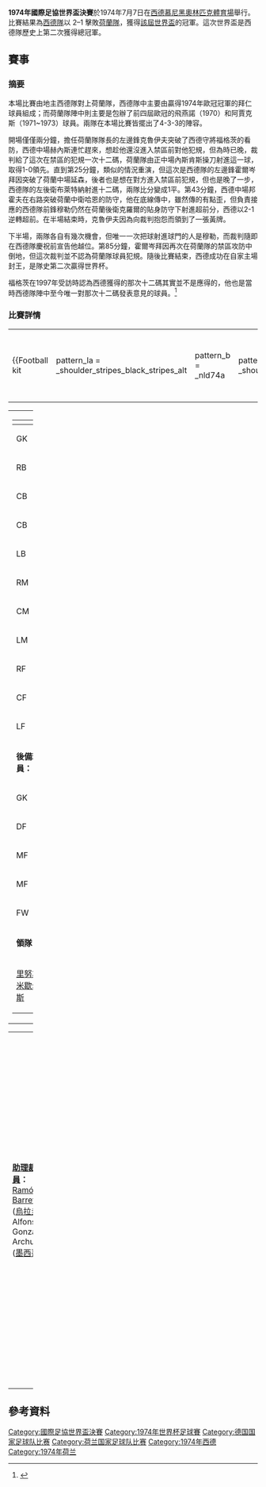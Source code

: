 {{Infobox football match
|              title = 1974年國際足協世界盃決賽
|              image = [[File:Bundesarchiv_Bild_183-N0716-0314,_Fußball-WM,_BRD_-_Niederlande_2-1.jpg|250px]]
<br>照片為開場不久克魯伊夫（中間）突破福格茨（左）的防守後，赫內斯（右）對克魯伊夫犯規的前一刻。在後方看著的人是穆勒。
|              event = [[1974年國際足協世界盃|1974年國際足協世界盃]]
|              team1 = [[荷蘭國家足球隊|荷蘭]]
|   team1association = {{flagicon|NED|size=30px}}
|         team1score = 1
|              team2 = [[德國國家足球隊|西德]]
|   team2association = {{flagicon|FRG|size=30px}}
|         team2score = 2
|               date = 1974年7月7日
|            stadium = [[慕尼黑奧林匹克體育場|奧林匹克體育場]]
|               city = [[慕尼黑|慕尼黑]]
|            referee = Jack Taylor ([[英格蘭足球總會|英格蘭]])
|         attendance = 75,200
|            weather =
|           previous = [[1970年國際足協世界盃決賽|1970]]
|               next = [[1978年國際足協世界盃決賽|1978]]
}}
'''1974年國際足協世界盃決賽'''於1974年7月7日在[[西德|西德]][[慕尼黑奧林匹克體育場|慕尼黑奧林匹克體育場]]舉行。比賽結果為[[德國國家足球隊|西德隊]]以 2–1 擊敗[[荷蘭國家足球隊|荷蘭隊]]，獲得[[1974年國際足協世界盃|該屆世界盃]]的冠軍。這次世界盃是西德隊歷史上第二次獲得總冠軍。

==賽事==
===摘要===
本場比賽由地主西德隊對上荷蘭隊，西德隊中主要由贏得1974年歐冠冠軍的拜仁球員組成；而荷蘭隊陣中則主要是包辦了前四屆歐冠的飛燕諾（1970）和阿賈克斯（1971~1973）球員。兩隊在本場比賽皆擺出了4-3-3的陣容。

開場僅僅兩分鐘，擔任荷蘭隊隊長的左邊鋒克魯伊夫突破了西德守將福格茨的看防，西德中場赫內斯連忙趕來，想趁他還沒進入禁區前對他犯規，但為時已晚，裁判給了這次在禁區的犯規一次十二碼，荷蘭隊由正中場內斯肯斯操刀射進這一球，取得1-0領先。直到第25分鐘，類似的情況重演，但這次是西德隊的左邊鋒霍爾岑拜因突破了荷蘭中場延森，後者也是想在對方進入禁區前犯規，但也是晚了一步，西德隊的左後衛布萊特納射進十二碼，兩隊比分變成1平。第43分鐘，西德中場邦霍夫在右路突破荷蘭中衛哈恩的防守，他在底線傳中，雖然傳的有點歪，但負責接應的西德隊前鋒穆勒仍然在荷蘭後衛克羅爾的貼身防守下射進超前分，西德以2-1逆轉超前。在半場結束時，克魯伊夫因為向裁判抱怨而領到了一張黃牌。

下半場，兩隊各自有幾次機會，但唯一一次把球射進球門的人是穆勒，而裁判隨即在西德隊慶祝前宣告他越位。第85分鐘，霍爾岑拜因再次在荷蘭隊的禁區攻防中倒地，但這次裁判並不認為荷蘭隊球員犯規。隨後比賽結束，西德成功在自家主場封王，是隊史第二次贏得世界杯。

福格茨在1997年受訪時認為西德獲得的那次十二碼其實並不是應得的，他也是當時西德隊陣中至今唯一對那次十二碼發表意見的球員。<ref>{{Cite web |url=https://www.volkskrant.nl/sport/strafschop-voor-duits-elftal-in-wk-finale-1974-was-vergissing~b7cae0ac/ |title=存档副本 |access-date=2021-11-01 |archive-date=2021-11-04 |archive-url=https://web.archive.org/web/20211104201726/https://www.volkskrant.nl/sport/strafschop-voor-duits-elftal-in-wk-finale-1974-was-vergissing~b7cae0ac/ }}</ref>

===比賽詳情===
<section begin=Final />{{footballbox
|date = 1974年7月7日
|time = 16:00 [[UTC+01:00|UTC+1]]
|team1 = {{fb-rt|NED}}
|score = 1–2
|report = [https://web.archive.org/web/20090126054549/http://www.fifa.com/worldcup/archive/edition%3D39/results/matches/match%3D2063/report.html 報告]
|team2 = {{fb|FRG}}
|goals1 = [[約翰·內斯肯斯|約翰·內斯肯斯]] {{goal|2|pen.}}
|goals2 = [[保罗·布莱特纳|保罗·布莱特纳]] {{goal|25|pen.}}<br />[[蓋德·穆勒|蓋德·穆勒]] {{goal|43}}
|stadium = [[慕尼黑|慕尼黑]]，[[慕尼黑奧林匹克體育場|奧林匹克體育場]]
|attendance = 75,200
|referee = Jack Taylor ([[英格蘭足球總會|英格蘭]])
}}<section end=Final />
<section begin=Lineups />
{| width=92%
|-
|{{Football kit
 | pattern_la = _shoulder_stripes_black_stripes_alt
 | pattern_b  = _nld74a
 | pattern_ra = _shoulder_stripes_black_stripes_alt
 | pattern_sh = _adidasonwhite
 | pattern_so = _color_3_stripes_black
 | leftarm    = FF6000
 | body       = FF6000
 | rightarm   = FF6000
 | shorts     = FF6000
 | socks      = FF6000
 | title      = 荷蘭
}}
|{{Football kit
 | pattern_la = _blackborder
 | pattern_b  = _blackcollar
 | pattern_ra = _blackborder
 | pattern_so =
 | leftarm    = FFFFFF
 | body       = FFFFFF
 | rightarm   = FFFFFF
 | shorts     = 000000
 | socks      = FFFFFF
 | title      = 西德
}}
|}

{| width="100%"
|valign="top" width="50%"|
{| style="font-size: 90%" cellspacing="0" cellpadding="0"
|-
!width="25"| !!width="25"|
|-
|GK ||'''8''' ||[[Jan_Jongbloed|Jan Jongbloed]]
|-
|RB ||'''20'''||[[Wim_Suurbier|Wim Suurbier]]
|-
|CB ||'''17'''||[[Wim_Rijsbergen|Wim Rijsbergen]] || || {{suboff|69}}
|-
|CB ||'''2''' ||[[阿里·哈恩|阿里·哈恩]]
|-
|LB ||'''12'''||[[魯德·克羅爾|魯德·克羅爾]]
|-
|RM ||'''6''' ||[[维姆·延森|维姆·延森]]
|-
|CM ||'''13'''||[[約翰·內斯肯斯|約翰·內斯肯斯]] || {{yel|40}}
|-
|LM ||'''3''' ||[[威廉·范哈内亨|威廉·范哈内亨]] || {{yel|23}}
|-
|RF ||'''16'''||[[约翰尼·雷普|约翰尼·雷普]]
|-
|CF ||'''14'''||[[约翰·克鲁伊夫|约翰·克鲁伊夫]] ([[隊長|c]]) || {{yel|45}}
|-
|LF ||'''15'''||[[罗布·伦森布林克|罗布·伦森布林克]] || || {{suboff|46}}
|-
|colspan=3|'''後備球員：'''
|-
|GK ||'''18'''||[[Piet_Schrijvers|Piet Schrijvers]] || || 
|-
|DF ||'''5''' ||[[Rinus_Israël|Rinus Israël]] || || 
|-
|MF ||'''7''' ||[[Theo_de_Jong|Theo de Jong]] || || {{subon|69}}
|-
|MF ||'''10'''||[[連尼·雲達加賀夫|連尼·雲達加賀夫]] || || {{subon|46}}
|-
|FW ||'''9'''||[[Piet_Keizer|Piet Keizer]] || || 
|-
|colspan=3|'''領隊：'''
|-
|colspan="4"| [[里努斯·米歇尔斯|里努斯·米歇尔斯]]
|}
|valign="top"|[[File:Final1974_GER-HOL.png|300px]]
|valign="top" width="50%"|
{| style="font-size: 90%" cellspacing="0" cellpadding="0" align="center"
|-
!width="25"| !!width="25"|
|-
|GK ||'''1''' ||[[塞普·迈耶|塞普·迈耶]]
|-
|RB ||'''2''' ||[[贝尔蒂·福格茨|贝尔蒂·福格茨]] || {{yel|4}}
|-
|CB ||'''5''' ||[[弗朗茨·贝肯鲍尔|弗朗茨·贝肯鲍尔]] ([[隊長|c]])
|-
|CB ||'''4''' ||[[格奥尔格·施瓦岑贝克|格奥尔格·施瓦岑贝克]]
|-
|LB ||'''3''' ||[[保罗·布莱特纳|保罗·布莱特纳]]
|-
|RM ||'''16'''||[[莱纳·邦霍夫|莱纳·邦霍夫]]
|-
|CM ||'''14'''||[[乌利·赫内斯|乌利·赫内斯]]
|-
|LM ||'''12'''||[[沃尔夫冈·奥弗拉特|沃尔夫冈·奥弗拉特]]
|-
|RF ||'''9''' ||[[尤尔根·格拉博夫斯基|尤尔根·格拉博夫斯基]]
|-
|CF ||'''13'''||[[蓋德·穆勒|蓋德·穆勒]]
|-
|LF ||'''17'''||[[贝恩德·霍尔岑拜因|贝恩德·霍尔岑拜因]]
|-
|colspan=3|'''後備球員：'''
|-
|GK ||'''21'''||[[诺贝特·尼格布尔|诺贝特·尼格布尔]] || || 
|-
|DF ||'''6''' ||[[霍斯特-迪特·霍特格斯|霍斯特-迪特·霍特格斯]] || || 
|-
|MF ||'''8'''||[[伯恩哈德·库尔曼|伯恩哈德·库尔曼]] || ||
|-
|MF ||'''15''' ||[[海因茨·弗洛赫|海因茨·弗洛赫]] || || 
|-
|FW ||'''11'''||[[積普·希基斯|積普·希基斯]] || || 
|-
|colspan=3|'''領隊：'''
|-
|colspan="4"| [[赫尔穆特·舍恩|赫尔穆特·舍恩]]
|}
|}

{| width=100% style="font-size: 90%"
|width=50% valign=top|
'''[[助理裁判員|助理裁判員]]：'''
<br />[[Ramón_Barreto|Ramón Barreto]] ([[烏拉圭足球協會|烏拉圭]])
<br />Alfonso González Archundia ([[墨西哥足球協會|墨西哥]])
<includeonly>|}</includeonly><section end=Lineups />
|width=50% valign=top|
'''比賽規則'''
*90 分鐘
*賽和需要進行 30 分鐘[[加時賽|加時賽]]
*假如仍然賽和則需於7月9日進行重賽
*五個後備球員，最多兩個換人調動
|}

==參考資料==
{{reflist}}

{{國際足協世界盃}}

[[Category:國際足協世界盃決賽|Category:國際足協世界盃決賽]]
[[Category:1974年世界杯足球賽|Category:1974年世界杯足球賽]]
[[Category:德国国家足球队比赛|Category:德国国家足球队比赛]]
[[Category:荷兰国家足球队比赛|Category:荷兰国家足球队比赛]]
[[Category:1974年西德|Category:1974年西德]]
[[Category:1974年荷兰|Category:1974年荷兰]]